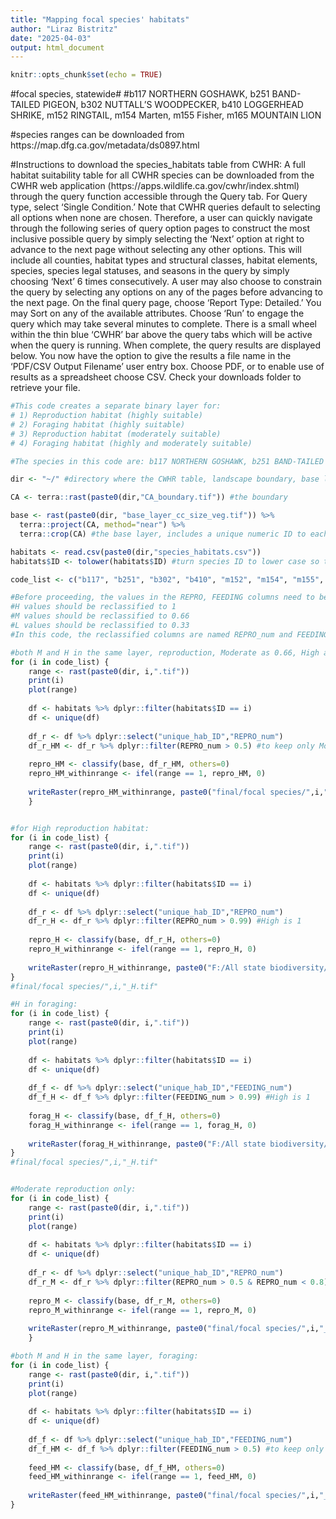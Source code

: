 ---
title: "Mapping focal species' habitats"
author: "Liraz Bistritz"
date: "2025-04-03"
output: html_document
---

```{r setup, include=FALSE}
knitr::opts_chunk$set(echo = TRUE)
```

#focal species, statewide#
#b117 NORTHERN GOSHAWK, b251 BAND-TAILED PIGEON, b302 NUTTALL'S WOODPECKER, b410 LOGGERHEAD SHRIKE, m152 RINGTAIL, m154 Marten, m155 Fisher, m165 MOUNTAIN LION

#species ranges can be downloaded from https://map.dfg.ca.gov/metadata/ds0897.html

#Instructions to download the species_habitats table from CWHR:
A full habitat suitability table for all CWHR species can be downloaded from the CWHR web application (https://apps.wildlife.ca.gov/cwhr/index.shtml) through the query function accessible through the Query tab. For Query type, select ‘Single Condition.’ Note that CWHR queries default to selecting all options when none are chosen. Therefore, a user can quickly navigate through the following series of query option pages to construct the most inclusive possible query by simply selecting the ‘Next’ option at right to advance to the next page without selecting any other options. This will include all counties, habitat types and structural classes, habitat elements, species, species legal statuses, and seasons in the query by simply choosing ‘Next’ 6 times consecutively. A user may also choose to constrain the query by selecting any options on any of the pages before advancing to the next page. On the final query page, choose ‘Report Type: Detailed.’ You may Sort on any of the available attributes. Choose ‘Run’ to engage the query which may take several minutes to complete. There is a small wheel within the thin blue ‘CWHR’ bar above the query tabs which will be active when the query is running. When complete, the query results are displayed below. You now have the option to give the results a file name in the ‘PDF/CSV Output Filename’ user entry box. Choose PDF, or to enable use of results as a spreadsheet choose CSV. Check your downloads folder to retrieve your file.

```{r}
#This code creates a separate binary layer for:
# 1) Reproduction habitat (highly suitable)
# 2) Foraging habitat (highly suitable)
# 3) Reproduction habitat (moderately suitable)
# 4) Foraging habitat (highly and moderately suitable)

#The species in this code are: b117 NORTHERN GOSHAWK, b251 BAND-TAILED PIGEON, b302 NUTTALL'S WOODPECKER, b410 LOGGERHEAD SHRIKE, m152 RINGTAIL, m154 Marten, m155 Fisher, m165 MOUNTAIN LION

dir <- "~/" #directory where the CWHR table, landscape boundary, base layer and species' ranges are located

CA <- terra::rast(paste0(dir,"CA_boundary.tif")) #the boundary

base <- rast(paste0(dir, "base_layer_cc_size_veg.tif")) %>%
  terra::project(CA, method="near") %>%
  terra::crop(CA) #the base layer, includes a unique numeric ID to each canopy_cover-size-vegetation combination. The ID needs to match with the IDs in the habitat table (a new column that needs to be created in the CWHR habitat table, named 'unique_hab_ID').

habitats <- read.csv(paste0(dir,"species_habitats.csv"))
habitats$ID <- tolower(habitats$ID) #turn species ID to lower case so that it matches with the range rasters' names

code_list <- c("b117", "b251", "b302", "b410", "m152", "m154", "m155", "m165") #list of species IDs, as they appear in the CHWR habitat table

#Before proceeding, the values in the REPRO, FEEDING columns need to be reclassified:
#H values should be reclassified to 1
#M values should be reclassified to 0.66
#L values should be reclassified to 0.33
#In this code, the reclassified columns are named REPRO_num and FEEDING_num

#both M and H in the same layer, reproduction, Moderate as 0.66, High as 1:
for (i in code_list) {
    range <- rast(paste0(dir, i,".tif"))
    print(i)
    plot(range)
    
    df <- habitats %>% dplyr::filter(habitats$ID == i)
    df <- unique(df)
    
    df_r <- df %>% dplyr::select("unique_hab_ID","REPRO_num")
    df_r_HM <- df_r %>% dplyr::filter(REPRO_num > 0.5) #to keep only Moderate and High
    
    repro_HM <- classify(base, df_r_HM, others=0)
    repro_HM_withinrange <- ifel(range == 1, repro_HM, 0)
    
    writeRaster(repro_HM_withinrange, paste0("final/focal species/",i,".tif"), overwrite=T)
    }


#for High reproduction habitat:
for (i in code_list) {
    range <- rast(paste0(dir, i,".tif"))
    print(i)
    plot(range)
    
    df <- habitats %>% dplyr::filter(habitats$ID == i)
    df <- unique(df)
    
    df_r <- df %>% dplyr::select("unique_hab_ID","REPRO_num")
    df_r_H <- df_r %>% dplyr::filter(REPRO_num > 0.99) #High is 1
    
    repro_H <- classify(base, df_r_H, others=0)
    repro_H_withinrange <- ifel(range == 1, repro_H, 0)
    
    writeRaster(repro_H_withinrange, paste0("F:/All state biodiversity/",i,"_reproH.tif"), overwrite=T, datatype='INT1U')
}
#final/focal species/",i,"_H.tif"   

#H in foraging:
for (i in code_list) {
    range <- rast(paste0(dir, i,".tif"))
    print(i)
    plot(range)
    
    df <- habitats %>% dplyr::filter(habitats$ID == i)
    df <- unique(df)
    
    df_f <- df %>% dplyr::select("unique_hab_ID","FEEDING_num")
    df_f_H <- df_f %>% dplyr::filter(FEEDING_num > 0.99) #High is 1
    
    forag_H <- classify(base, df_f_H, others=0)
    forag_H_withinrange <- ifel(range == 1, forag_H, 0)
    
    writeRaster(forag_H_withinrange, paste0("F:/All state biodiversity/",i,"_foragH.tif"), overwrite=T, datatype='INT1U')
}
#final/focal species/",i,"_H.tif" 


#Moderate reproduction only:
for (i in code_list) {
    range <- rast(paste0(dir, i,".tif"))
    print(i)
    plot(range)
    
    df <- habitats %>% dplyr::filter(habitats$ID == i)
    df <- unique(df)
    
    df_r <- df %>% dplyr::select("unique_hab_ID","REPRO_num")
    df_r_M <- df_r %>% dplyr::filter(REPRO_num > 0.5 & REPRO_num < 0.8) #to keep only Moderate, which is 0.66
    
    repro_M <- classify(base, df_r_M, others=0)
    repro_M_withinrange <- ifel(range == 1, repro_M, 0)
    
    writeRaster(repro_M_withinrange, paste0("final/focal species/",i,"_M.tif"), overwrite=T, datatype='INT1U')
    }

#both M and H in the same layer, foraging:
for (i in code_list) {
    range <- rast(paste0(dir, i,".tif"))
    print(i)
    plot(range)
    
    df <- habitats %>% dplyr::filter(habitats$ID == i)
    df <- unique(df)
    
    df_f <- df %>% dplyr::select("unique_hab_ID","FEEDING_num")
    df_f_HM <- df_f %>% dplyr::filter(FEEDING_num > 0.5) #to keep only Moderate and High
    
    feed_HM <- classify(base, df_f_HM, others=0)
    feed_HM_withinrange <- ifel(range == 1, feed_HM, 0)
    
    writeRaster(feed_HM_withinrange, paste0("final/focal species/",i,"_foraging.tif"), overwrite=T)
}

```